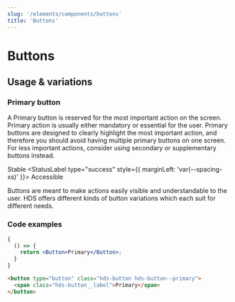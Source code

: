 ```yaml
---
slug: '/elements/components/buttons'
title: 'Buttons'
---
```




# Buttons

## Usage & variations

### Primary button

A Primary button is reserved for the most important action on the screen. Primary action is usually either mandatory or essential for the user. Primary buttons are designed to clearly highlight the most important action, and therefore you should avoid having multiple primary buttons on one screen. For less important actions, consider using secondary or supplementary buttons instead.

<StatusLabel type="info">Stable</StatusLabel>
<StatusLabel type="success" style={{ marginLeft: 'var(--spacing-xs)' }}>
  Accessible
</StatusLabel>

Buttons are meant to make actions easily visible and understandable to the user. HDS offers different kinds of button variations which each suit for different needs.

### Code examples

<Playground>

```jsx
{
  () => {
    return <Button>Primary</Button>;
  }
}
```

```html
<button type="button" class="hds-button hds-button--primary">
  <span class="hds-button__label">Primary</span>
</button>
```

</Playground>
